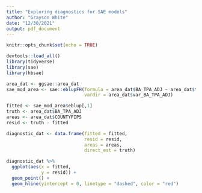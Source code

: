 ```yaml
---
title: "Exploring diagnostics for SAE models"
author: "Grayson White"
date: "12/30/2021"
output: pdf_document
---
```


```r
knitr::opts_chunk$set(echo = TRUE)
```

```r
devtools::load_all()
library(tidyverse)
library(sae)
library(hbsae)
```

```r
area_dat <- ggsae::area_dat
sae_mod_area <- sae::eblupFH(formula = area_dat$BA_TPA_ADJ ~ area_dat$tcc + area_dat$elev,
                             vardir = area_dat$var_BA_TPA_ADJ)

fitted <- sae_mod_area$eblup[,1]
truth <- area_dat$BA_TPA_ADJ
areas <- area_dat$COUNTYFIPS
resid <- truth - fitted

diagnostic_dat <- data.frame(fitted = fitted,
                             resid = resid,
                             areas = areas,
                             direct_est = truth)
```

```r
diagnostic_dat %>%
  ggplot(aes(x = fitted,
             y = resid)) +
  geom_point() +
  geom_hline(yintercept = 0, linetype = "dashed", color = "red")
```



